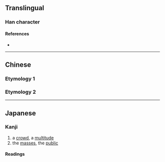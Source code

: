 {{also|眾|衆|㐺}}
{{character info/new}}
==Translingual==

===Han character===
{{Han char|rn=9|rad=人|as=04|sn=6|four=8088|canj=OOO|ids=⿱人从}}

====References====
* {{Han ref|kx=0096.121|dkj=00453|dj=0204.080|hdz=10117.070|uh=4F17|ud=20247}}

----

==Chinese==

===Etymology 1===
{{zh-see|眾}}

===Etymology 2===
{{zh-see|乑|v}}

----

==Japanese==

===Kanji===
{{ja-kanji|grade=uc|rs=人04}}

# a [[crowd]], a [[multitude]]
# the [[masses]], the [[public]]

====Readings====
{{ja-readings
|on=ぎん, ごん
|kun=おお-い
}}